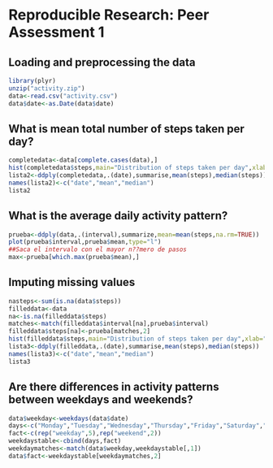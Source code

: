 # Reproducible Research: Peer Assessment 1


## Loading and preprocessing the data
```r
library(plyr)
unzip("activity.zip")
data<-read.csv("activity.csv")
data$date<-as.Date(data$date)

```
## What is mean total number of steps taken per day?
```r
completedata<-data[complete.cases(data),]
hist(completedata$steps,main="Distribution of steps taken per day",xlab="Number of steps taken per day", ylab="Frequency",col="Red")
lista2<-ddply(completedata,.(date),summarise,mean(steps),median(steps))
names(lista2)<-c("date","mean","median")
lista2
```



## What is the average daily activity pattern?

```r
prueba<-ddply(data,.(interval),summarize,mean=mean(steps,na.rm=TRUE))
plot(prueba$interval,prueba$mean,type="l")
##Saca el intervalo con el mayor n??mero de pasos
max<-prueba[which.max(prueba$mean),]
```


## Imputing missing values
```r
nasteps<-sum(is.na(data$steps))
filleddata<-data
na<-is.na(filleddata$steps)
matches<-match(filleddata$interval[na],prueba$interval)
filleddata$steps[na]<-prueba[matches,2]
hist(filleddata$steps,main="Distribution of steps taken per day",xlab="Number of steps taken per day", ylab="Frequency",col="Red")
lista3<-ddply(filleddata,.(date),summarise,mean(steps),median(steps))
names(lista3)<-c("date","mean","median")
lista3


```


## Are there differences in activity patterns between weekdays and weekends?
```r
data$weekday<-weekdays(data$date)
days<-c("Monday","Tuesday","Wednesday","Thursday","Friday","Saturday","Sunday")
fact<-c(rep("weekday",5),rep("weekend",2))
weekdaystable<-cbind(days,fact)
weekdaymatches<-match(data$weekday,weekdaystable[,1])
data$fact<-weekdaystable[weekdaymatches,2]

```


